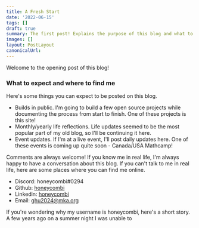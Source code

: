 ```yaml
---
title: A Fresh Start
date: '2022-06-15'
tags: []
draft: true
summary: The first post! Explains the purpose of this blog and what to expect as a reader.
images: []
layout: PostLayout
canonicalUrl:
---
```


Welcome to the opening post of this blog!

### What to expect and where to find me

Here's some things you can expect to be posted on this blog.

- Builds in public. I'm going to build a few open source projects while documenting the process from start to finish. One of these projects is this site!
- Monthly/yearly life reflections. Life updates seemed to be the most popular part of my old blog, so I'll be continuing it here.
- Event updates. If I'm at a live event, I'll post daily updates here. One of these events is coming up quite soon - Canada/USA Mathcamp!

Comments are always welcome! If you know me in real life, I'm always happy to have a conversation about this blog. If you can't talk to me in real life, here are some places where you can find me online.

- Discord: honeycombi#0294
- Github: [honeycombi](https://github.com/honeycombi)
- Linkedin: [honeycombi](www.linkedin.com/in/honeycombi)
- Email: ghu2024@mka.org

If you're wondering why my username is honeycombi, here's a short story. A few years ago on a summer night I was unable to
